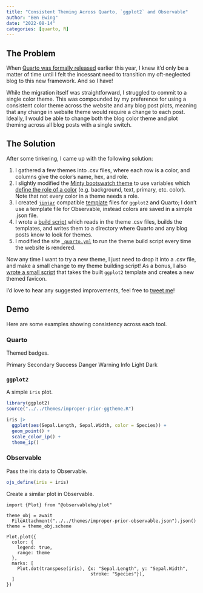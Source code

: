 ```yaml
---
title: "Consistent Theming Across Quarto, `ggplot2` and Observable"
author: "Ben Ewing"
date: "2022-08-14"
categories: [quarto, R]
---
```


## The Problem

When [Quarto was formally released](https://www.apreshill.com/blog/2022-04-we-dont-talk-about-quarto/) earlier this year, I knew it'd only be a matter of time until I felt the incessant need to transition my oft-neglected blog to this new framework. And so I have!

While the migration itself was straightforward, I struggled to commit to a single color theme. This was compounded by my preference for using a consistent color theme across the website and any blog post plots, meaning that any change in website theme would require a change to each post. Ideally, I would be able to change both the blog color theme and plot theming across all blog posts with a single switch.

## The Solution

After some tinkering, I came up with the following solution:

1.  I gathered a few themes into .csv files, where each row is a color, and columns give the color's name, hex, and role.
2.  I slightly modified the [Minty bootswatch theme](https://bootswatch.com/minty/) to use variables which [define the role of a color](https://github.com/ben-e/improperprior/blob/master/themes/minty-alt.scss#L35) (e.g. background, text, primary, etc. color). Note that not every color in a theme needs a role.
3.  I created [`jinjar`](https://github.com/davidchall/jinjar) compatible [template](https://github.com/ben-e/improperprior/tree/master/meta-R/templates) files for `ggplot2` and Quarto; I don't use a template file for Observable, instead colors are saved in a simple .json file.
4.  I wrote a [build script](https://github.com/ben-e/improperprior/blob/master/meta-R/build-theme.R) which reads in the theme .csv files, builds the templates, and writes them to a directory where Quarto and any blog posts know to look for themes.
5.  I modified the site [`_quarto.yml`](https://github.com/ben-e/improperprior/blob/master/_quarto.yml) to run the theme build script every time the website is rendered.

Now any time I want to try a new theme, I just need to drop it into a .csv file, and make a small change to my theme building script! As a bonus, I also [wrote a small script](https://github.com/ben-e/improperprior/blob/master/meta-R/build-favicon.R) that takes the built `ggplot2` template and creates a new themed favicon.

I'd love to hear any suggested improvements, feel free to [tweet me](https://twitter.com/YellAnimal)!

## Demo

Here are some examples showing consistency across each tool.

### Quarto

Themed badges.

<div class="bs-component mb-4">
  <span class="badge bg-primary">Primary</span>
  <span class="badge bg-secondary">Secondary</span>
  <span class="badge bg-success">Success</span>
  <span class="badge bg-danger">Danger</span>
  <span class="badge bg-warning">Warning</span>
  <span class="badge bg-info">Info</span>
  <span class="badge bg-light">Light</span>
  <span class="badge bg-dark">Dark</span>
</div>

### `ggplot2`

A simple `iris` plot.

```r
library(ggplot2)
source("../../themes/improper-prior-ggtheme.R")

iris |> 
  ggplot(aes(Sepal.Length, Sepal.Width, color = Species)) +
  geom_point() +
  scale_color_ip() +
  theme_ip()
```

### Observable

Pass the iris data to Observable.

```r
ojs_define(iris = iris)
```

Create a similar plot in Observable.

```ojs
import {Plot} from "@observablehq/plot"

theme_obj = await 
  FileAttachment("../../themes/improper-prior-observable.json").json()
theme = theme_obj.scheme

Plot.plot({
  color: {
    legend: true,
    range: theme
  },
  marks: [
    Plot.dot(transpose(iris), {x: "Sepal.Length", y: "Sepal.Width", 
                               stroke: "Species"}),
  ]
})
```
